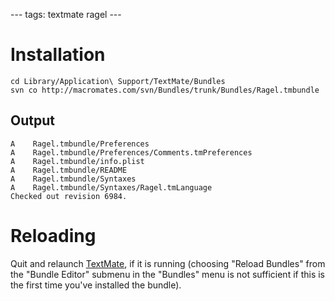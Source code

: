 ---
tags: textmate ragel
---
= Installation =
<pre>cd Library/Application\ Support/TextMate/Bundles
svn co http://macromates.com/svn/Bundles/trunk/Bundles/Ragel.tmbundle</pre>

== Output ==

<pre>A    Ragel.tmbundle/Preferences
A    Ragel.tmbundle/Preferences/Comments.tmPreferences
A    Ragel.tmbundle/info.plist
A    Ragel.tmbundle/README
A    Ragel.tmbundle/Syntaxes
A    Ragel.tmbundle/Syntaxes/Ragel.tmLanguage
Checked out revision 6984.</pre>

= Reloading =

Quit and relaunch [[TextMate]], if it is running (choosing "Reload Bundles" from the "Bundle Editor" submenu in the "Bundles" menu is not sufficient if this is the first time you've installed the bundle).

